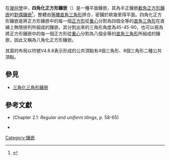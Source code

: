 {{Polyhedronbox
| name = 四角化正方形鑲嵌
| polyhedron = 四角化正方形鑲嵌
| imagename = Tiling Dual Semiregular V4-8-8 Tetrakis Square.svg
| rotating = Tiling Dual Semiregular V4-8-8 Tetrakis Square.svg
| rinfo = 歐幾里得平面
| Type = [[半正鑲嵌|半正鑲嵌]]對偶<br/>平面鑲嵌
| Coxeter_diagram = {{CDD|node_f1|4|node_f1|4|node}}<BR>{{CDD|node_f1|4|node_f1|4|node_f1}}
| Face_type = [[三角形|45-45-90]][[等腰三角形|等腰]][[直角三角形|直角三角形]]
| Vertice_type = 
| Vertice_configuration = 
| Schläfli = dt{4,4}
| Wythoff = 
| Face_configuration = V4.8.8
| Conway = k6S
| Symmetry_group = p4m, [4,4], *442
| Index_references = 
| dual = [[截角正方形鑲嵌|截角正方形鑲嵌]]
| Rotation_group = p4, [4,4]<sup>+</sup>, (442)
| Dihedral_angle = 
| Properties = [[face-transitive|face-transitive]]
| 3d_image = 
| vfigimage = 
| dual_image = Tiling Semiregular 4-8-8 Truncated Square.svg
| net_image = 
}}
在[[幾何學|幾何學]]中，'''四角化正方形鑲嵌'''（{{lang-en|Tetrakis square tiling}}）是一種平面鑲嵌，其為半正鑲嵌[[截角正方形鑲嵌|截角正方形鑲嵌]]的[[對偶多面體|對偶鑲嵌]]<ref>{{MathWorld | urlname=DualTessellation | title=Dual tessellation}}</ref>，整體由[[等腰三角形|等腰]][[直角三角形|直角三角形]]拼合，密鋪於歐幾里得平面。四角化正方形鑲嵌是將正方形鑲嵌中的每一個[[正方形|正方形]]從[[形心|重心]]分割為四個全等的[[直角三角形|直角三角形]]在直線上無限排列所組成的鑲嵌，其分割出來的三角形角度為45-45-90，也可以視為將正方形鑲嵌中的每一個正方形從[[形心|重心]]分割為八個全等的[[直角三角形|直角三角形]]所組成的鑲嵌，因此又稱為八角化正方形鑲嵌。

其面的布局以符號V4.8.8表示形成的公共頂點有4個三角形、8個三角形二種公共頂點。

== 參見 ==
{{Commonscat|Tetrakis square tiling}}
* [[三角化三角形鑲嵌|三角化三角形鑲嵌]]

== 參考文獻 ==
{{reflist}}
* {{cite book|author=[[Branko_Grünbaum|Grünbaum, Branko]] ;  and Shephard, G. C.| title=Tilings and Patterns| location=New York | publisher=W. H. Freeman | year=1987 | isbn=0-7167-1193-1}} (Chapter 2.1: ''Regular and uniform tilings'', p. 58-65)
* {{The Geometrical Foundation of Natural Structure (book)|page=40}}

[[Category:镶嵌|Category:镶嵌]]